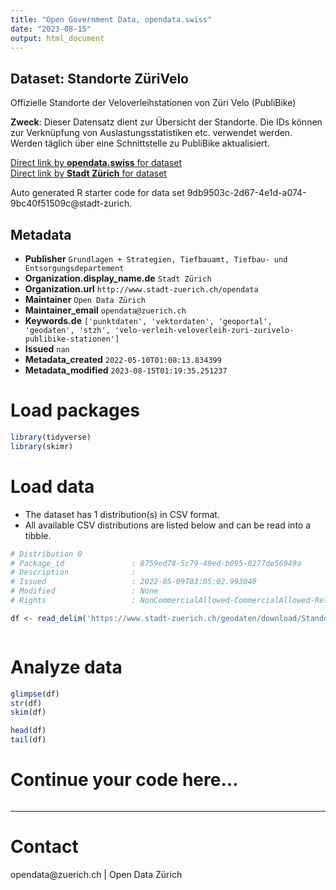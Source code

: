 ```yaml
---
title: "Open Government Data, opendata.swiss"
date: "2023-08-15"
output: html_document
---
```


## Dataset: Standorte ZüriVelo

Offizielle Standorte der Veloverleihstationen von Züri Velo (PubliBike)

**Zweck**: Dieser Datensatz dient zur Übersicht der Standorte. Die IDs können zur Verknüpfung von Auslastungsstatistiken etc. verwendet werden. Werden täglich über eine Schnittstelle zu PubliBike aktualisiert.

[Direct link by **opendata.swiss** for dataset](https://opendata.swiss/de/dataset/standorte-zurivelo)<br>
[Direct link by **Stadt Zürich** for dataset](https://data.stadt-zuerich.ch/dataset/geo_standorte_zuerivelo)

Auto generated R starter code for data set 9db9503c-2d67-4e1d-a074-9bc40f51509c@stadt-zurich.

## Metadata

- **Publisher** `Grundlagen + Strategien, Tiefbauamt, Tiefbau- und Entsorgungsdepartement`
- **Organization.display_name.de** `Stadt Zürich`
- **Organization.url** `http://www.stadt-zuerich.ch/opendata`
- **Maintainer** `Open Data Zürich`
- **Maintainer_email** `opendata@zuerich.ch`
- **Keywords.de** `['punktdaten', 'vektordaten', 'geoportal', 'geodaten', 'stzh', 'velo-verleih-veloverleih-zuri-zurivelo-publibike-stationen']`
- **Issued** `nan`
- **Metadata_created** `2022-05-10T01:08:13.834399`
- **Metadata_modified** `2023-08-15T01:19:35.251237`


# Load packages

```r

library(tidyverse)
library(skimr)

```

# Load data

-   The dataset has 1 distribution(s) in CSV format.
-   All available CSV distributions are listed below and can be read into a tibble.

```r

# Distribution 0
# Package_id               : 8759ed78-5c79-49ed-b095-0277de56949a
# Description              : 
# Issued                   : 2022-05-09T03:05:02.993040
# Modified                 : None
# Rights                   : NonCommercialAllowed-CommercialAllowed-ReferenceNotRequired

df <- read_delim('https://www.stadt-zuerich.ch/geodaten/download/Standorte_ZueriVelo?format=10008')



```

# Analyze data

```r

glimpse(df)
str(df)
skim(df)

head(df)
tail(df)

```

# Continue your code here...

```r

```

------------------------------------------------------------------------

# Contact

opendata@zuerich.ch | Open Data Zürich
